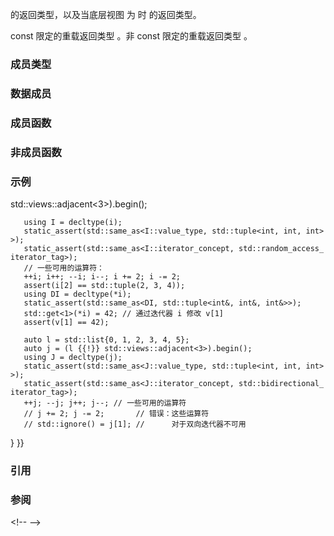 {{cpp/ranges/adjacent_view/title|''iterator''}}
{{cpp/ranges/adjacent_view/navbar}}

{{ddcl|since=c++23|notes={{mark expos}}|
template&lt; bool Const &gt;
class /*iterator*/
}}

{{rlpt|begin|adjacent_view::begin}} 的返回类型，以及当底层视图 {{tt|V}} 为 {{lconcept|common_range}} 时 {{rlpt|end|adjacent_view::end}} 的返回类型。

const 限定的重载返回类型 {{c|/*iterator*/&lt;true&gt;}}。非 const 限定的重载返回类型 {{c|/*iterator*/&lt;false&gt;}}。

===成员类型===
{{dsc begin}}
{{dsc hitem|成员类型|定义}}
{{dsc expos mem type|Base|private=yes|如果 {{c|Const}} 为 {{c|true}}，则为 {{c|const V}} 否则为 {{c|V}}。}}
{{dsc|{{tt|iterator_category}}|{{c|std::input_iterator_tag}}}}
{{dsc|{{tt|iterator_concept}}|
* {{c|std::random_access_iterator_tag}}，如果 {{tti|Base}} 实现 {{lconcept|random_access_range}}。否则，
* {{c|std::bidirectional_iterator_tag}}，如果 {{tti|Base}} 实现 {{lconcept|bidirectional_range}}。否则，
* {{c|std::forward_iterator_tag}}。}}
{{dsc|{{tt|value_type}}|{{c|std::tuple&lt;/*REPEAT*/(ranges::range_value_t&lt;Base&gt;, N)...&gt;;}}}}
{{dsc|{{tt|difference_type}}|{{c|ranges::range_difference_t&lt;Base&gt;}}}}
{{dsc end}}

===数据成员===
{{dsc begin}}
{{dsc hitem|成员对象|定义}}
{{dsc expos mem obj|current_|private=yes|{{c|std::array&lt;ranges::iterator_t&lt;Base&gt;, N&gt;}}。}}
{{dsc end}}

===成员函数===
{{dsc begin}}
{{dsc mem ctor|cpp/ranges/adjacent_view/iterator/iterator|构造一个迭代器}}
{{dsc mem fun|cpp/ranges/adjacent_view/iterator/operator*|访问元素}}
{{dsc mem fun|cpp/ranges/adjacent_view/iterator/operator_at|title=operator[]|按索引访问元素}}
{{dsc inc|cpp/ranges/adaptor/iterator/dsc operator arith|adjacent_view}}
{{dsc end}}

===非成员函数===
{{dsc begin}}
{{dsc fun|cpp/ranges/adjacent_view/iterator/operator_cmp|title=operator==&lt;br&gt;operator&lt;&lt;br&gt;operator&gt;&lt;br&gt;operator&lt;=&lt;br&gt;operator&gt;=&lt;br&gt;operator&lt;=&gt;|比较底层迭代器|notes={{mark c++23}}}}
{{dsc fun|cpp/ranges/adjacent_view/iterator/operator_arith2|title=operator+&lt;br&gt;operator-|进行迭代器算术|notes={{mark c++23}}}}
{{dsc fun|cpp/ranges/adjacent_view/iterator/iter_move|将对底层迭代器的解引用结果转换为相关的右值引用类型|notes={{mark c++23}}}}
{{dsc fun|cpp/ranges/adjacent_view/iterator/iter_swap|交换两个底层迭代器指向的对象|notes={{mark c++23}}}}
{{dsc end}}

===示例===
{{example
|code=
#include &lt;cassert&gt;
#include &lt;concepts&gt;
#include &lt;list&gt;
#include &lt;ranges&gt;
#include &lt;tuple&gt;
#include &lt;utility&gt;
#include &lt;vector&gt;

int main()
{
    auto v = std::vector{0, 1, 2, 3, 4, 5};
    auto i = (v {{!}} std::views::adjacent&lt;3&gt;).begin();
    using I = decltype(i);
    static_assert(std::same_as&lt;I::value_type, std::tuple&lt;int, int, int&gt;&gt;);
    static_assert(std::same_as&lt;I::iterator_concept, std::random_access_iterator_tag&gt;);
    // 一些可用的运算符：
    ++i; i++; --i; i--; i += 2; i -= 2;
    assert(i[2] == std::tuple(2, 3, 4));
    using DI = decltype(*i);
    static_assert(std::same_as&lt;DI, std::tuple&lt;int&amp;, int&amp;, int&amp;&gt;&gt;);
    std::get&lt;1&gt;(*i) = 42; // 通过迭代器 i 修改 v[1]
    assert(v[1] == 42);

    auto l = std::list{0, 1, 2, 3, 4, 5};
    auto j = (l {{!}} std::views::adjacent&lt;3&gt;).begin();
    using J = decltype(j);
    static_assert(std::same_as&lt;J::value_type, std::tuple&lt;int, int, int&gt;&gt;);
    static_assert(std::same_as&lt;J::iterator_concept, std::bidirectional_iterator_tag&gt;);
    ++j; --j; j++; j--; // 一些可用的运算符
    // j += 2; j -= 2;       // 错误：这些运算符
    // std::ignore() = j[1]; //      对于双向迭代器不可用
}
}}

===引用===
{{ref std c++23}}
{{ref std|title=Class template adjacent_view::iterator|id=range.adjacent.iterator|section=26.7.25.3}}
{{ref std end}}

===参阅===
{{dsc begin}}
&lt;!--
{{dsc inc|cpp/ranges/adjacent_transform_view/dsc iterator}}
--&gt;
{{dsc end}}

{{langlinks|de|en|es|ja|ru}}
